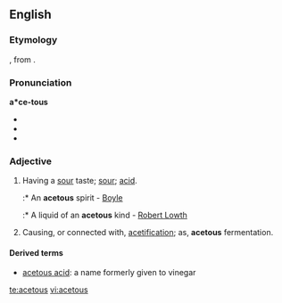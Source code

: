 ==English==

===Etymology===
{{etyl|la}} {{term|acetum||vinegar}}, from {{term|acere||to be sour}}.

===Pronunciation===
'''a*ce-tous'''
* {{IPA|/'æ.sɪ.təs/|/ə'siː.təs/}}
* {{audio|en-us-acetous-1.ogg|Audio (US), variation 1}}
* {{audio|en-us-acetous-2.ogg|Audio (US), variation 2}}

===Adjective===
{{en-adj}}

# Having a [[sour]] taste; [[sour]]; [[acid]].
#:* An '''acetous''' spirit - [[Boyle]]
#:* A liquid of an '''acetous''' kind - [[w:Robert Lowth|Robert Lowth]]
# Causing, or connected with, [[acetification]]; as, '''acetous''' fermentation.

====Derived terms====
* [[acetous acid]]: a name formerly given to vinegar

[[te:acetous]]
[[vi:acetous]]